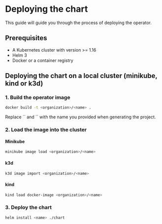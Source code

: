 
# Deploying the chart

This guide will guide you through the process of deploying the operator.

## Prerequisites

- A Kubernetes cluster with version >= 1.16
- Helm 3
- Docker or a container registry

## Deploying the chart on a local cluster (minikube, kind or k3d)

### 1. Build the operator image

```bash
docker build -t <organization>/<name> .
```

<Callout type="info">
  Replace `<name>` and `<organization>` with the name you provided when generating the project.
</Callout>

### 2. Load the image into the cluster

#### Minikube

```bash
minikube image load <organization>/<name>
```

#### k3d

```bash
k3d image import <organization>/<name>
```

#### kind

```bash
kind load docker-image <organization>/<name>
```

### 3. Deploy the chart

```bash
helm install <name> ./chart
```
